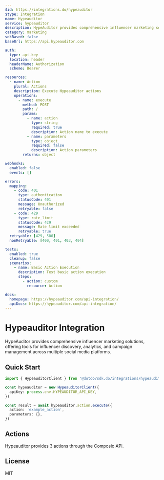 ```yaml
---
$id: https://integrations.do/hypeauditor
$type: Integration
name: Hypeauditor
service: hypeauditor
description: HypeAuditor provides comprehensive influencer marketing solutions, offering tools for influencer discovery, analytics, and campaign management across multiple social media platforms.
category: marketing
sdkBased: false
baseUrl: https://api.hypeauditor.com

auth:
  type: api-key
  location: header
  headerName: Authorization
  scheme: Bearer

resources:
  - name: Action
    plural: Actions
    description: Execute Hypeauditor actions
    operations:
      - name: execute
        method: POST
        path: /
        params:
          - name: action
            type: string
            required: true
            description: Action name to execute
          - name: parameters
            type: object
            required: false
            description: Action parameters
        returns: object

webhooks:
  enabled: false
  events: []

errors:
  mapping:
    - code: 401
      type: authentication
      statusCode: 401
      message: Unauthorized
      retryable: false
    - code: 429
      type: rate_limit
      statusCode: 429
      message: Rate limit exceeded
      retryable: true
  retryable: [429, 500]
  nonRetryable: [400, 401, 403, 404]

tests:
  enabled: true
  cleanup: false
  scenarios:
    - name: Basic Action Execution
      description: Test basic action execution
      steps:
        - action: custom
          resource: Action

docs:
  homepage: https://hypeauditor.com/api-integration/
  apiDocs: https://hypeauditor.com/api-integration/
---
```


# Hypeauditor Integration

HypeAuditor provides comprehensive influencer marketing solutions, offering tools for influencer discovery, analytics, and campaign management across multiple social media platforms.

## Quick Start

```typescript
import { HypeauditorClient } from '@dotdo/sdk.do/integrations/hypeauditor'

const hypeauditor = new HypeauditorClient({
  apiKey: process.env.HYPEAUDITOR_API_KEY,
})

const result = await hypeauditor.action.execute({
  action: 'example_action',
  parameters: {},
})
```

## Actions

Hypeauditor provides 3 actions through the Composio API.

## License

MIT
